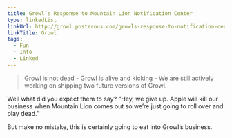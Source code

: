 ```yaml
---
title: Growl’s Response to Mountain Lion Notification Center
type: linkedList
linkUrl: http://growl.posterous.com/growls-response-to-notification-center-welcom
linkTitle: Growl
tags:
  - Fun
  - Info
  - Linked
---
```


> Growl is not dead - Growl is alive and kicking - We are still actively working on shipping two future versions of Growl.

Well what did you expect them to say? “Hey, we give up. Apple will kill our business when Mountain Lion comes out so we’re just going to roll over and play dead.”

But make no mistake, this is certainly going to eat into Growl’s business.
